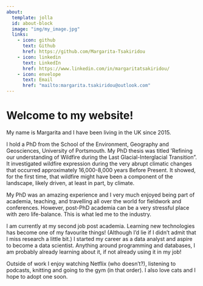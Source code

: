 ```yaml
---
about:
  template: jolla
  id: about-block
  image: "img/my_image.jpg"
  links:
    - icon: github
      text: Github
      href: https://github.com/Margarita-Tsakiridou
    - icon: linkedin
      text: LinkedIn
      href: https://www.linkedin.com/in/margaritatsakiridou/
    - icon: envelope
      text: Email
      href: "mailto:margarita.tsakiridou@outlook.com"  
---
```


::: {#about-block}
:::

# Welcome to my website!

My name is Margarita and I have been living in the UK since 2015. 

I hold a PhD from the School of the Environment, Geography and Geosciences, University of Portsmouth. My PhD thesis was titled 'Refining our understanding of Wildfire during the Last Glacial-Interglacial Transition". It investigated wildfire expression during the very abrupt climatic changes that occurred approximately 16,000-8,000 years Before Present. It showed, for the first time, that wildfire might have been a component of the landscape, likely driven, at least in part, by climate.

My PhD was an amazing experience and I very much enjoyed being part of academia, teaching, and travelling all over the world for fieldwork and conferences. However, post-PhD academia can be a very stressful place with zero life-balance. This is what led me to the industry.

I am currently at my second job post academia. Learning new technologies has become one of my favourite things! (Although I'd lie if I didn't admit that I miss research a little bit.) I started my career as a data analyst and aspire to become a data scientist. Anything around programming and databases, I am probably already learning about it, if not already using it in my job!

Outside of work I enjoy watching Netflix (who doesn't?), listening to podcasts, knitting and going to the gym (in that order). I also love cats and I hope to adopt one soon.

